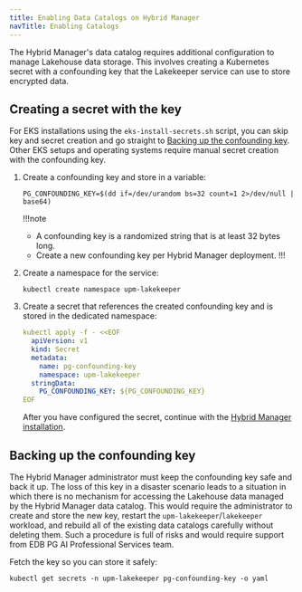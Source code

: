```yaml
---
title: Enabling Data Catalogs on Hybrid Manager
navTitle: Enabling Catalogs
---
```


The Hybrid Manager's data catalog requires additional configuration to manage Lakehouse data storage. This involves creating a Kubernetes secret with a confounding key that the Lakekeeper service can use to store encrypted data.

## Creating a secret with the key

For EKS installations using the `eks-install-secrets.sh` script, you can skip key and secret creation and go straight to [Backing up the confounding key](#backing-up-the-confounding-key). Other EKS setups and operating systems require manual secret creation with the confounding key.

1.  Create a confounding key and store in a variable:

    ```shell 
    PG_CONFOUNDING_KEY=$(dd if=/dev/urandom bs=32 count=1 2>/dev/null | base64)
    ```

    !!!note
    - A confounding key is a randomized string that is at least 32 bytes long.
    - Create a new confounding key per Hybrid Manager deployment. 
    !!!

1.  Create a namespace for the service: 

    ```shell
    kubectl create namespace upm-lakekeeper
    ```

1.  Create a secret that references the created confounding key and is stored in the dedicated namespace:

    ```yaml
    kubectl apply -f - <<EOF
      apiVersion: v1
      kind: Secret
      metadata:
        name: pg-confounding-key
        namespace: upm-lakekeeper
      stringData:
        PG_CONFOUNDING_KEY: ${PG_CONFOUNDING_KEY}
    EOF
    ```

    After you have configured the secret, continue with the [Hybrid Manager installation](/edb-postgres-ai/hybrid-manager/install/).

## Backing up the confounding key

The Hybrid Manager administrator must keep the confounding key safe and back it up. The loss of this key in a disaster scenario leads to a situation in which there is no mechanism for accessing the Lakehouse data managed by the Hybrid Manager data catalog. This would require the administrator to create and store the new key, restart the `upm-lakekeeper`/`lakekeeper` workload, and rebuild all of the existing data catalogs carefully without deleting them. Such a procedure is full of risks and would require support from EDB PG AI Professional Services team.

Fetch the key so you can store it safely:

```shell 
kubectl get secrets -n upm-lakekeeper pg-confounding-key -o yaml
```
